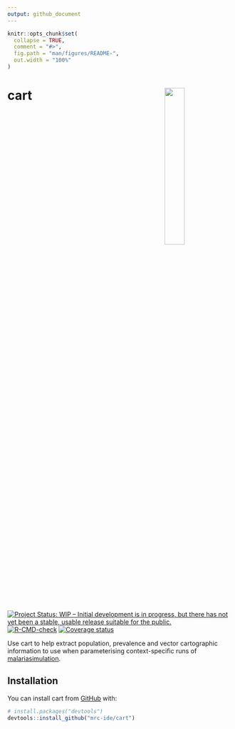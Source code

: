 ```yaml
---
output: github_document
---
```


<!-- README.md is generated from README.Rmd. Please edit that file -->

```r
knitr::opts_chunk$set(
  collapse = TRUE,
  comment = "#>",
  fig.path = "man/figures/README-",
  out.width = "100%"
)
```

# cart <img src="man/figures/cart_hex.png" align="right" width=30% height=30% />

<!-- badges: start -->
[![Project Status: WIP – Initial development is in progress, but there has not yet been a stable, usable release suitable for the public.](https://www.repostatus.org/badges/latest/wip.svg)](https://www.repostatus.org/#wip)
[![R-CMD-check](https://github.com/mrc-ide/cart/workflows/R-CMD-check/badge.svg)](https://github.com/mrc-ide/cart/actions)
[![Coverage status](https://codecov.io/gh/mrc-ide/cart/branch/main/graph/badge.svg)](https://codecov.io/github/mrc-ide/cart)
<!-- badges: end -->

Use cart to help extract population, prevalence and vector cartographic information
  to use when parameterising context-specific runs of 
  [malariasimulation](https://mrc-ide.github.io/malariasimulation/).

## Installation

You can install cart from [GitHub](https://github.com/) with:

``` r
# install.packages("devtools")
devtools::install_github("mrc-ide/cart")
```
